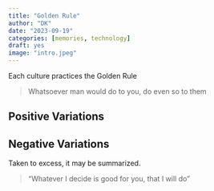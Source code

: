 ```yaml
---
title: "Golden Rule"
author: "DK"
date: "2023-09-19"
categories: [memories, technology]
draft: yes
image: "intro.jpeg"
---
```


Each culture practices the Golden Rule

> Whatsoever man would do to you, do even so to them

## Positive Variations

## Negative Variations


Taken to excess, it may be summarized.

> "Whatever I decide is good for you, that I will do"
